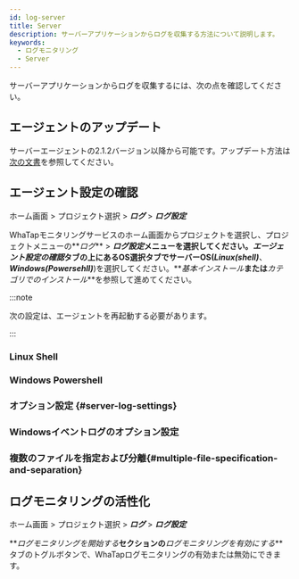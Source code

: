```yaml
---
id: log-server
title: Server
description: サーバーアプリケーションからログを収集する方法について説明します。
keywords:
  - ログモニタリング
  - Server
---
```



サーバーアプリケーションからログを収集するには、次の点を確認してください。

## エージェントのアップデート

サーバーエージェントの2.1.2バージョン以降から可能です。アップデート方法は[次の文書](../server/agent-update)を参照してください。

## エージェント設定の確認

ホーム画面 > プロジェクト選択 > **_ログ_** > **_ログ設定_**

WhaTapモニタリングサービスのホーム画面からプロジェクトを選択し、プロジェクトメニューの**_ログ_** > **_ログ設定_**メニューを選択してください。**_エージェント設定の確認_**タブの上にあるOS選択タブでサーバーOS(**_Linux(shell)_**、**_Windows(Powersehll)_**)を選択してください。**_基本インストール_**または**_カテゴリでのインストール_**を参照して進めてください。 

:::note

次の設定は、エージェントを再起動する必要があります。

:::

### Linux Shell

<Logserverlinuxshell />

### Windows Powershell

<Logserverwindowspowershell />

### オプション設定 {#server-log-settings}

<Logserversettings />

### Windowsイベントログのオプション設定

<Logserverwindowsevent />

### 複数のファイルを指定および分離{#multiple-file-specification-and-separation}

<Logservermultifilecategory />

## ログモニタリングの活性化

ホーム画面 > プロジェクト選択 > **_ログ_** > **_ログ設定_**

**_ログモニタリングを開始する_**セクションの**_ログモニタリングを有効にする_**タブのトグルボタンで、WhaTapログモニタリングの有効または無効にできます。 

<Logjavastart />

<Logactivenote />
